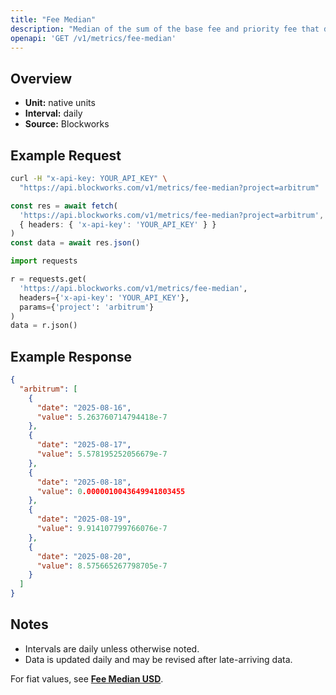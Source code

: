 ```yaml
---
title: "Fee Median"
description: "Median of the sum of the base fee and priority fee that day in native chain token"
openapi: 'GET /v1/metrics/fee-median'
---
```


## Overview

- **Unit:** native units
- **Interval:** daily
- **Source:** Blockworks

## Example Request

<CodeGroup>

```bash cURL
curl -H "x-api-key: YOUR_API_KEY" \
  "https://api.blockworks.com/v1/metrics/fee-median?project=arbitrum"
```

```typescript TypeScript
const res = await fetch(
  'https://api.blockworks.com/v1/metrics/fee-median?project=arbitrum',
  { headers: { 'x-api-key': 'YOUR_API_KEY' } }
)
const data = await res.json()
```

```python Python
import requests

r = requests.get(
  'https://api.blockworks.com/v1/metrics/fee-median',
  headers={'x-api-key': 'YOUR_API_KEY'},
  params={'project': 'arbitrum'}
)
data = r.json()
```

</CodeGroup>

## Example Response

```json
{
  "arbitrum": [
    {
      "date": "2025-08-16",
      "value": 5.263760714794418e-7
    },
    {
      "date": "2025-08-17",
      "value": 5.578195252056679e-7
    },
    {
      "date": "2025-08-18",
      "value": 0.0000010043649941803455
    },
    {
      "date": "2025-08-19",
      "value": 9.914107799766076e-7
    },
    {
      "date": "2025-08-20",
      "value": 8.575665267798705e-7
    }
  ]
}
```

## Notes
- Intervals are daily unless otherwise noted.
- Data is updated daily and may be revised after late-arriving data.


<Note>For fiat values, see **[Fee Median USD](./fee-median-usd)**.</Note>